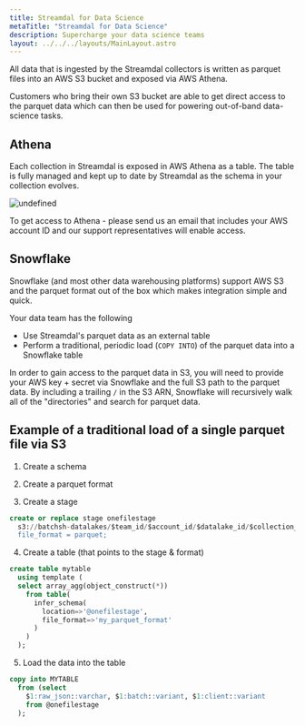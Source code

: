 ```yaml
---
title: Streamdal for Data Science
metaTitle: "Streamdal for Data Science"
description: Supercharge your data science teams
layout: ../../../layouts/MainLayout.astro
---
```


All data that is ingested by the Streamdal collectors is written as parquet files into an AWS S3 bucket and exposed via AWS Athena.

Customers who bring their own S3 bucket are able to get direct access to the parquet data which can then be used for powering out-of-band data-science tasks.

## Athena

Each collection in Streamdal is exposed in AWS Athena as a table. The table is fully managed and kept up to date by Streamdal as the schema in your collection evolves.

![undefined](undefined)

To get access to Athena - please send us an email that includes your AWS account ID and our support representatives will enable access.

## Snowflake

Snowflake (and most other data warehousing platforms) support AWS S3 and the parquet format out of the box which makes integration simple and quick.

Your data team has the following

- Use Streamdal's parquet data as an external table
- Perform a traditional, periodic load (`COPY INTO`) of the parquet data into a Snowflake table

In order to gain access to the parquet data in S3, you will need to provide your AWS key + secret via Snowflake and the full S3 path to the parquet data. By including a trailing `/` in the S3 ARN, Snowflake will recursively walk all of the "directories" and search for parquet data.

## Example of a traditional load of a single parquet file via S3

1. Create a schema

1. Create a parquet format

1. Create a stage

```sql
create or replace stage onefilestage
  s3://batchsh-datalakes/$team_id/$account_id/$datalake_id/$collection_id/year=2021/month=11/day=23/1637629076391797918.parquet' CREDENTIALS=(aws_key_id='ACCESS_KEY' aws_secret_key='SECRET_KEY')
  file_format = parquet;
```

4. Create a table (that points to the stage & format)

```sql
create table mytable
  using template (
  select array_agg(object_construct(*))
    from table(
      infer_schema(
        location=>'@onefilestage',
        file_format=>'my_parquet_format'
      )
    )
  );
```

5. Load the data into the table

```sql
copy into MYTABLE
  from (select
    $1:raw_json::varchar, $1:batch::variant, $1:client::variant
    from @onefilestage
  );
```
